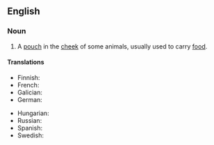 {{also|cheek-pouch}}

==English==

===Noun===
{{en-noun}}
# {{lb|en|anatomy|zoology}} A [[pouch]] in the [[cheek]] of some animals, usually used to carry [[food]].

====Translations====
{{trans-top|pouch in the cheek}}
* Finnish: {{t|fi|poskipussi}}
* French: {{t+|fr|abajoue|f}}
* Galician: {{t+|gl|abazón|m}}
* German: {{t|de|Backentasche|f}}
{{trans-mid}}
* Hungarian: {{t|hu|pofazacskó}}
* Russian: {{t|ru|защёчный мешо́к|m}}
* Spanish: {{t+|es|abazón|m}}
* Swedish: {{t|sv|kindpåse|c}}
{{trans-bottom}}